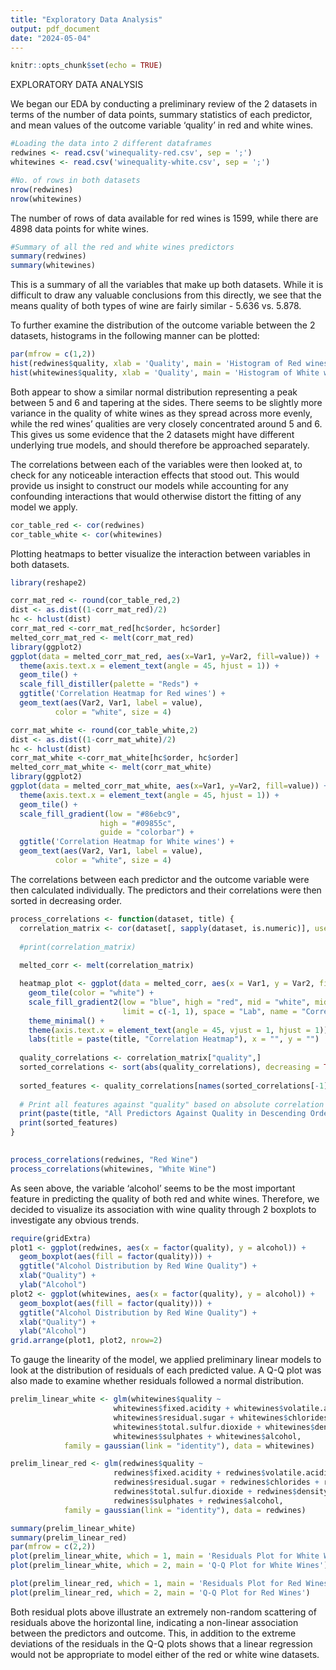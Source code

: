 ```yaml
---
title: "Exploratory Data Analysis"
output: pdf_document
date: "2024-05-04"
---
```


```r
knitr::opts_chunk$set(echo = TRUE)
```

EXPLORATORY DATA ANALYSIS

We began our EDA by conducting a preliminary review of the 2 datasets in terms of the number of data points, summary statistics of each predictor, and mean values of the outcome variable 'quality' in red and white wines.
```r
#Loading the data into 2 different dataframes
redwines <- read.csv('winequality-red.csv', sep = ';')
whitewines <- read.csv('winequality-white.csv', sep = ';')

#No. of rows in both datasets
nrow(redwines)
nrow(whitewines)
```
The number of rows of data available for red  wines is 1599, while there are 4898 data points for white wines.
```r
#Summary of all the red and white wines predictors
summary(redwines)
summary(whitewines)
```
This is a summary of all the variables that make up both datasets. While it is difficult to draw any valuable conclusions from this directly, we see that the means quality of both types of wine are fairly similar - 5.636 vs. 5.878.

To further examine the distribution of the outcome variable between the 2 datasets, histograms in the following manner can be plotted:
```r
par(mfrow = c(1,2))
hist(redwines$quality, xlab = 'Quality', main = 'Histogram of Red wines Quality')
hist(whitewines$quality, xlab = 'Quality', main = 'Histogram of White wines Quality')
```
Both appear to show a similar normal distribution representing a peak between 5 and 6 and tapering at the sides. There seems to be slightly more variance in the quality of white wines as they spread across more evenly, while the red wines' qualities are very closely concentrated around 5 and 6. This gives us some evidence that the 2 datasets might have different underlying true models, and should therefore be approached separately.


The correlations between each of the variables were then looked at, to check for any noticeable interaction effects that stood out. This would provide us insight to construct our models while accounting for any confounding interactions that would otherwise distort the fitting of any model we apply. 
```r
cor_table_red <- cor(redwines)
cor_table_white <- cor(whitewines)
```
Plotting heatmaps to better visualize the interaction between variables in both datasets.
```r
library(reshape2)

corr_mat_red <- round(cor_table_red,2)
dist <- as.dist((1-corr_mat_red)/2)
hc <- hclust(dist)
corr_mat_red <-corr_mat_red[hc$order, hc$order]
melted_corr_mat_red <- melt(corr_mat_red)
library(ggplot2)
ggplot(data = melted_corr_mat_red, aes(x=Var1, y=Var2, fill=value)) + 
  theme(axis.text.x = element_text(angle = 45, hjust = 1)) + 
  geom_tile() + 
  scale_fill_distiller(palette = "Reds") + 
  ggtitle('Correlation Heatmap for Red wines') + 
  geom_text(aes(Var2, Var1, label = value), 
          color = "white", size = 4)

corr_mat_white <- round(cor_table_white,2)
dist <- as.dist((1-corr_mat_white)/2)
hc <- hclust(dist)
corr_mat_white <-corr_mat_white[hc$order, hc$order]
melted_corr_mat_white <- melt(corr_mat_white)
library(ggplot2)
ggplot(data = melted_corr_mat_white, aes(x=Var1, y=Var2, fill=value)) + 
  theme(axis.text.x = element_text(angle = 45, hjust = 1)) + 
  geom_tile() + 
  scale_fill_gradient(low = "#86ebc9",
                    high = "#09855c",
                    guide = "colorbar") +
  ggtitle('Correlation Heatmap for White wines') + 
  geom_text(aes(Var2, Var1, label = value), 
          color = "white", size = 4)
```

The correlations between each predictor and the outcome variable were then calculated individually. The predictors and their correlations were then sorted in decreasing order.
```r
process_correlations <- function(dataset, title) {
  correlation_matrix <- cor(dataset[, sapply(dataset, is.numeric)], use="complete.obs")
  
  #print(correlation_matrix)
  
  melted_corr <- melt(correlation_matrix)

  heatmap_plot <- ggplot(data = melted_corr, aes(x = Var1, y = Var2, fill = value)) +
    geom_tile(color = "white") +
    scale_fill_gradient2(low = "blue", high = "red", mid = "white", midpoint = 0,
                         limit = c(-1, 1), space = "Lab", name = "Correlation") +
    theme_minimal() + 
    theme(axis.text.x = element_text(angle = 45, vjust = 1, hjust = 1)) +
    labs(title = paste(title, "Correlation Heatmap"), x = "", y = "")
  
  quality_correlations <- correlation_matrix["quality",]
  sorted_correlations <- sort(abs(quality_correlations), decreasing = TRUE, na.last = NA)
  
  sorted_features <- quality_correlations[names(sorted_correlations[-1])]  # Exclude "quality" itself
  
  # Print all features against "quality" based on absolute correlation
  print(paste(title, "All Predictors Against Quality in Descending Order:"))
  print(sorted_features)
}
  

process_correlations(redwines, "Red Wine")
process_correlations(whitewines, "White Wine")
```
As seen above, the variable 'alcohol' seems to be the most important feature in predicting the quality of both red and white wines. Therefore, we decided to visualize its association with wine quality through 2 boxplots to investigate any obvious trends.


```r
require(gridExtra)
plot1 <- ggplot(redwines, aes(x = factor(quality), y = alcohol)) +
  geom_boxplot(aes(fill = factor(quality))) +
  ggtitle("Alcohol Distribution by Red Wine Quality") +
  xlab("Quality") +
  ylab("Alcohol")
plot2 <- ggplot(whitewines, aes(x = factor(quality), y = alcohol)) +
  geom_boxplot(aes(fill = factor(quality))) +
  ggtitle("Alcohol Distribution by Red Wine Quality") +
  xlab("Quality") +
  ylab("Alcohol")
grid.arrange(plot1, plot2, nrow=2)
```

  
  To gauge the linearity of the model, we applied preliminary linear models to look at the distribution of residuals of each predicted value. A Q-Q plot was also made to examine whether residuals followed a normal distribution.
```r
prelim_linear_white <- glm(whitewines$quality ~ 
                       whitewines$fixed.acidity + whitewines$volatile.acidity + whitewines$citric.acid + 
                       whitewines$residual.sugar + whitewines$chlorides + whitewines$free.sulfur.dioxide + 
                       whitewines$total.sulfur.dioxide + whitewines$density + whitewines$pH + whitewines$pH + 
                       whitewines$sulphates + whitewines$alcohol,
            family = gaussian(link = "identity"), data = whitewines)

prelim_linear_red <- glm(redwines$quality ~ 
                       redwines$fixed.acidity + redwines$volatile.acidity + redwines$citric.acid + 
                       redwines$residual.sugar + redwines$chlorides + redwines$free.sulfur.dioxide + 
                       redwines$total.sulfur.dioxide + redwines$density + redwines$pH + redwines$pH + 
                       redwines$sulphates + redwines$alcohol,
            family = gaussian(link = "identity"), data = redwines)

summary(prelim_linear_white)
summary(prelim_linear_red)
par(mfrow = c(2,2))
plot(prelim_linear_white, which = 1, main = 'Residuals Plot for White Wines')
plot(prelim_linear_white, which = 2, main = 'Q-Q Plot for White Wines')

plot(prelim_linear_red, which = 1, main = 'Residuals Plot for Red Wines')
plot(prelim_linear_red, which = 2, main = 'Q-Q Plot for Red Wines')
```
Both residual plots above illustrate an extremely non-random scattering of residuals above the horizontal line, indicating a non-linear association between the predictors and outcome. This, in addition to the extreme deviations of the residuals in the Q-Q plots shows that a linear regression would not be appropriate to model either of the red or white wine datasets.